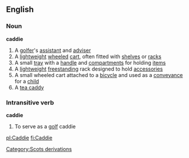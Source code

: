 ==English==
===Noun===
'''caddie'''
#A [[golfer]]'s [[assistant]] and [[adviser]]
#A [[lightweight]] [[wheel]]ed [[cart]], often fitted with [[shelves]] or [[rack]]s
#A small [[tray]] with a [[handle]] and [[compartment]]s for holding [[item]]s
#A [[lightweight]] [[freestanding]] rack designed to hold [[accessories]]
#A small wheeled cart attached to a [[bicycle]] and used as a [[conveyance]] for a [[child]]
#A [[tea caddy]]
===Intransitive verb===
'''caddie'''
#To serve as a [[golf]] caddie
[[Category:Scots derivations]]

[[pl:Caddie]]
[[fi:Caddie]]